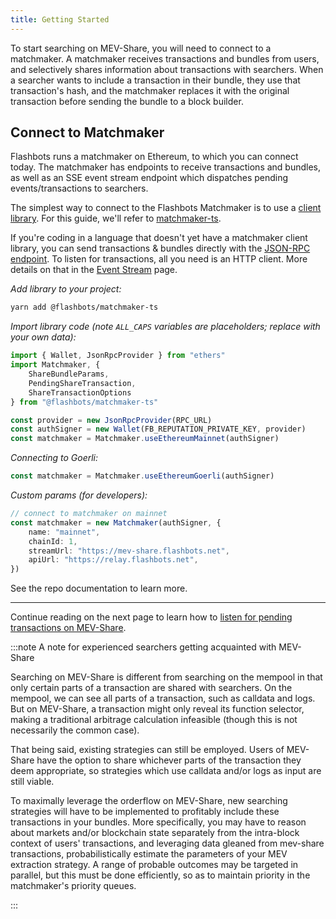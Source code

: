 ```yaml
---
title: Getting Started
---
```



To start searching on MEV-Share, you will need to connect to a matchmaker. A matchmaker receives transactions and bundles from users, and selectively shares information about transactions with searchers. When a searcher wants to include a transaction in their bundle, they use that transaction's hash, and the matchmaker replaces it with the original transaction before sending the bundle to a block builder.

## Connect to Matchmaker

Flashbots runs a matchmaker on Ethereum, to which you can connect today. The matchmaker has endpoints to receive transactions and bundles, as well as an SSE event stream endpoint which dispatches pending events/transactions to searchers.

The simplest way to connect to the Flashbots Matchmaker is to use a [client library](/flashbots-auction/searchers/libraries/matchmaker). For this guide, we'll refer to [matchmaker-ts](https://github.com/flashbots/matchmaker-ts).

If you're coding in a language that doesn't yet have a matchmaker client library, you can send transactions & bundles directly with the [JSON-RPC endpoint](/flashbots-auction/searchers/advanced/rpc-endpoint). To listen for transactions, all you need is an HTTP client. More details on that in the [Event Stream](/flashbots-mev-share/searchers/event-stream) page.

<Tabs>
<TabItem value="ts" label="matchmaker-ts">

_Add library to your project:_

```sh
yarn add @flashbots/matchmaker-ts
```

_Import library code (note `ALL_CAPS` variables are placeholders; replace with your own data):_

```typescript
import { Wallet, JsonRpcProvider } from "ethers"
import Matchmaker, {
    ShareBundleParams,
    PendingShareTransaction,
    ShareTransactionOptions
} from "@flashbots/matchmaker-ts"

const provider = new JsonRpcProvider(RPC_URL)
const authSigner = new Wallet(FB_REPUTATION_PRIVATE_KEY, provider)
const matchmaker = Matchmaker.useEthereumMainnet(authSigner)
```

_Connecting to Goerli:_

```typescript
const matchmaker = Matchmaker.useEthereumGoerli(authSigner)
```

_Custom params (for developers):_

```typescript
// connect to matchmaker on mainnet
const matchmaker = new Matchmaker(authSigner, {
    name: "mainnet",
    chainId: 1,
    streamUrl: "https://mev-share.flashbots.net",
    apiUrl: "https://relay.flashbots.net",
})
```

See the repo documentation to learn more.

</TabItem>
</Tabs>

---

Continue reading on the next page to learn how to [listen for pending transactions on MEV-Share](/flashbots-mev-share/searchers/event-stream).

:::note A note for experienced searchers getting acquainted with MEV-Share

Searching on MEV-Share is different from searching on the mempool in that only certain parts of a transaction are shared with searchers. On the mempool, we can see all parts of a transaction, such as calldata and logs. But on MEV-Share, a transaction might only reveal its function selector, making a traditional arbitrage calculation infeasible (though this is not necessarily the common case).

That being said, existing strategies can still be employed. Users of MEV-Share have the option to share whichever parts of the transaction they deem appropriate, so strategies which use calldata and/or logs as input are still viable.

To maximally leverage the orderflow on MEV-Share, new searching strategies will have to be implemented to profitably include these transactions in your bundles. More specifically, you may have to reason about markets and/or blockchain state separately from the intra-block context of users' transactions, and leveraging data gleaned from mev-share transactions, probabilistically estimate the parameters of your MEV extraction strategy. A range of probable outcomes may be targeted in parallel, but this must be done efficiently, so as to maintain priority in the matchmaker's priority queues.

:::
